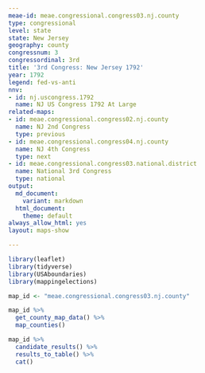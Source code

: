 ```yaml
---
meae-id: meae.congressional.congress03.nj.county
type: congressional
level: state
state: New Jersey
geography: county
congressnum: 3
congressordinal: 3rd
title: '3rd Congress: New Jersey 1792'
year: 1792
legend: fed-vs-anti
nnv:
- id: nj.uscongress.1792
  name: NJ US Congress 1792 At Large
related-maps:
- id: meae.congressional.congress02.nj.county
  name: NJ 2nd Congress
  type: previous
- id: meae.congressional.congress04.nj.county
  name: NJ 4th Congress
  type: next
- id: meae.congressional.congress03.national.district
  name: National 3rd Congress
  type: national
output:
  md_document:
    variant: markdown
  html_document:
    theme: default
always_allow_html: yes
layout: maps-show

---
```


```r
library(leaflet)
library(tidyverse)
library(USAboundaries)
library(mappingelections)

map_id <- "meae.congressional.congress03.nj.county"
```

<div class="map">

```r
map_id %>%
  get_county_map_data() %>%
  map_counties()
```

</div>

<div class="results-table">

```r
map_id %>%
  candidate_results() %>%
  results_to_table() %>%
  cat()
```

</div>